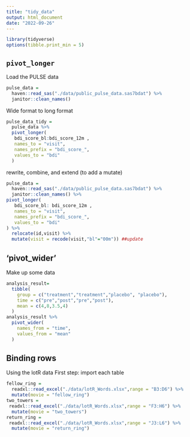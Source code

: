 ```yaml
---
title: "tidy_data"
output: html_document
date: "2022-09-26"
---
```

```r
library(tidyverse)
options(tibble.print_min = 5)
```

## `pivot_longer`

Load the PULSE data

```r
pulse_data =
  haven::read_sas("./data/public_pulse_data.sas7bdat") %>%
  janitor::clean_names()
```
Wide format to long format
```r
pulse_data_tidy =
  pulse_data %>%
  pivot_longer(
   bdi_score_bl:bdi_score_12m ,
   names_to = "visit",
   names_prefix = "bdi_score_",
   values_to = "bdi"
  )
```

rewrite, combine, and extend (to add a mutate)
```r
pulse_data =
  haven::read_sas("./data/public_pulse_data.sas7bdat") %>%
  janitor::clean_names() %>% 
pivot_longer(
   bdi_score_bl: bdi_score_12m ,
   names_to = "visit",
   names_prefix = "bdi_score_",
   values_to = "bdi"
) %>% 
  relocate(id,visit) %>%
  mutate(visit = recode(visit,"bl"="00m")) ##update
```


## 'pivot_wider'
Make up some data
```r
analysis_result=
  tibble(
    group = c("treatment","treatment","placebo", "placebo"),
    time = c("pre","post","pre","post"),
    mean = c(4,8,3.5,4)
  )
analysis_result %>%
  pivot_wider(
    names_from = "time",
    values_from = "mean"
  )
```
## Binding rows
Using the lotR data
First step: import each table
```r
fellow_ring =
  readxl::read_excel("./data/lotR_Words.xlsx",range = "B3:D6") %>%
  mutate(movie = "fellow_ring")
two_towers =
 readxl::read_excel("./data/lotR_Words.xlsx",range = "F3:H6") %>%
  mutate(movie = "two_towers")
return_ring =
 readxl::read_excel("./data/lotR_Words.xlsx",range = "J3:L6") %>%
  mutate(movie = "return_ring")
```





